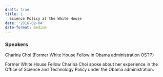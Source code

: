 ```yaml
---
draft: true 
title: |
  Science Policy at the White House
date: '2016-02-04'
date-format: medium 
---
```



### Speakers  
Charina Choi (Former White House Fellow in Obama administration OSTP)

Former White House Fellow Charina Choi spoke about her experience in the Office of Science and Technology Policy under the Obama administration.


